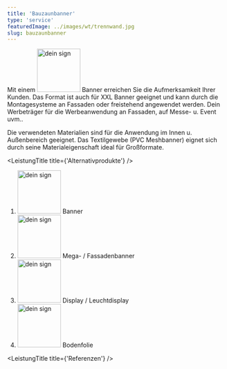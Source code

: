 ```yaml
---
title: 'Bauzaunbanner'
type: 'service'
featuredImage: ../images/wt/trennwand.jpg
slug: bauzaunbanner
---
```



<SEO title="Bauzaunbanner" description="Bauzaunbanner aus PVC bzw. PVC Mesh. Nutzen Sie Ihren Bauzaun ideal mit einem Bauzaunbanner von Hochwerben."></SEO>


<Banner leistung="bauzaunbanner" maxWidth="100" />
<BauzaunBannerCards />
<LeistungTitle title={'Beschreibung'} />

Mit einem <img src={deinSign} alt="dein sign" width="100px"/> Banner erreichen Sie die Aufmerksamkeit Ihrer Kunden. Das Format ist auch für XXL Banner geeignet und kann durch die Montagesysteme an Fassaden oder freistehend angewendet werden. Dein Werbeträger für die Werbeanwendung an Fassaden, auf Messe- u. Event uvm.. 

Die verwendeten Materialien sind für die Anwendung im Innen u. Außenbereich geeignet. Das Textilgewebe (PVC Meshbanner) eignet sich durch seine Materialeigenschaft ideal für Großformate.

<BauzaunBannerCardsDescription />

<!--  -->

<LeistungTitle title={'Alternativprodukte'} />

<ol style={{ listStyle: 'none' }}>
  <li><img src={deinSign} alt="dein sign" width="100px"/> Banner</li>
  <li>
    <img src={deinSign} alt="dein sign" width="100px"/> Mega- / Fassadenbanner
  </li>
  <li>
    <img src={deinSign} alt="dein sign" width="100px"/> Display / Leuchtdisplay
  </li>
  <li>
    <img src={deinSign} alt="dein sign" width="100px"/> Bodenfolie
  </li>
</ol>

<LeistungTitle title={'Referenzen'} />

<div className='refContainer'>
  <LeistungsReferenzen refSlug={'medintimSchild'} />
  <LeistungsReferenzen refSlug={'kfzFahrzeugbeschriftung'} />
  <LeistungsReferenzen refSlug={'tshirts'} />
  <LeistungsReferenzen refSlug={'lkwFolierung'} />
</div>